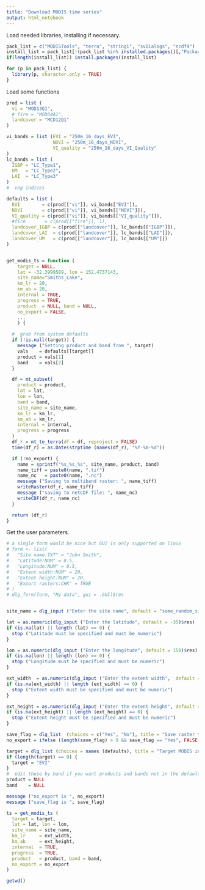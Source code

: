 ```yaml
---
title: "Download MODIS time series"
output: html_notebook
---
```


Load needed libraries, installing if necessary.


```r

pack_list = c("MODISTools", "terra", "stringi", "svDialogs", "ncdf4")
install_list = pack_list[!(pack_list %in% installed.packages()[,"Package"])]
if(length(install_list)) install.packages(install_list)

for (p in pack_list) {
  library(p, character.only = TRUE)
}


```

Load some functions

```r

prod = list (
  vi = "MOD13Q1",
  # fire = "MOD64A1",
  landcover = "MCD12Q1"
)

vi_bands = list (EVI = "250m_16_days_EVI",
                 NDVI = "250m_16_days_NDVI",
                 VI_quality = "250m_16_days_VI_Quality"
)
lc_bands = list (
  IGBP = "LC_Type1",
  UM   = "LC_Type2",
  LAI  = "LC_Type3"
)
#  veg indices

defaults = list (
  EVI        = c(prod[["vi"]], vi_bands["EVI"]),
  NDVI       = c(prod[["vi"]], vi_bands[["NDVI"]]),
  VI_quality = c(prod[["vi"]], vi_bands[["VI_quality"]]),
  #fire       = c(prod[["fire"]], 1),
  landcover_IGBP = c(prod[["landcover"]], lc_bands[["IGBP"]]),
  landcover_LAI  = c(prod[["landcover"]], lc_bands[["LAI"]]),
  landcover_UM   = c(prod[["landcover"]], lc_bands[["UM"]])
)


get_modis_ts = function (
    target = NULL,
    lat = -32.3999589, lon = 152.4737143,
    site_name="Smiths_Lake",
    km_lr = 20,
    km_ab = 20,
    internal = TRUE,
    progress = TRUE,
    product  = NULL, band = NULL,
    no_export = FALSE,
    ...
    ) {

  #  grab from system defaults
  if (!is.null(target)) {
    message ("Setting product and band from ", target)
    vals    = defaults[[target]]
    product = vals[1]
    band    = vals[2]
  }

  df = mt_subset(
    product = product,
    lat = lat,
    lon = lon,
    band = band,
    site_name = site_name,
    km_lr = km_lr,
    km_ab = km_lr,
    internal = internal,
    progress = progress
  )
  df_r = mt_to_terra(df = df, reproject = FALSE)
  time(df_r) = as.Date(strptime (names(df_r), "%Y-%m-%d"))

  if (!no_export) {
    name = sprintf("%s_%s_%s", site_name, product, band)
    name_tiff = paste0(name, ".tif")
    name_nc   = paste0(name, ".nc")
    message ("Saving to multiband raster: ", name_tiff)
    writeRaster(df_r, name_tiff)
    message ("saving to netCDF file: ", name_nc)
    writeCDF(df_r, name_nc)
  }

  return (df_r)
}

```

Get the user parameters.

```r
# a single form would be nice but GUI is only supported on linux
# form <- list(
#   "Site name:TXT" = "John Smith",
#   "Latitude:NUM" = 0.5,
#   "Longitude:NUM" = 0.5,
#   "Extent width:NUM" = 20,
#   "Extent height:NUM" = 20,
#   "Export rasters:CHK" = TRUE
# )
# dlg_form(form, "My data", gui = .GUI)$res


site_name = dlg_input ("Enter the site name", default = "some_random_site")$res

lat = as.numeric(dlg_input ("Enter the latitude", default = -35)$res)
if (is.na(lat) || length (lat) == 0) {
  stop ("Latitude must be specified and must be numeric")
}

lon = as.numeric(dlg_input ("Enter the longitude", default = 150)$res)
if (is.na(lon) || length (lon) == 0) {
  stop ("Longitude must be specified and must be numeric")
}

ext_width  = as.numeric(dlg_input ("Enter the extent width",  default = 20)$res)
if (is.na(ext_width) || length (ext_width) == 0) {
  stop ("Extent width must be specified and must be numeric")
}

ext_height = as.numeric(dlg_input ("Enter the extent height", default = 20)$res)
if (is.na(ext_height) || length (ext_height) == 0) {
  stop ("Extent height must be specified and must be numeric")
}

save_flag = dlg_list  (choices = c("Yes", "No"), title = "Save raster to files?")$res
no_export = ifelse (length(save_flag) > 0 && save_flag == "Yes", FALSE, TRUE)

target = dlg_list (choices = names (defaults), title = "Target MODIS index")$res
if (length(target) == 0) {
  target = "EVI"
}
#  edit these by hand if you want products and bands not in the defaults
product = NULL
band    = NULL

message ("no_export is ", no_export)
message ("save_flag is ", save_flag)

ts = get_modis_ts (
  target = target,
  lat = lat, lon = lon,
  site_name = site_name,
  km_lr     = ext_width,
  km_ab     = ext_height,
  internal  = TRUE,
  progress  = TRUE,
  product   = product, band = band,
  no_export = no_export
)

getwd()

```
